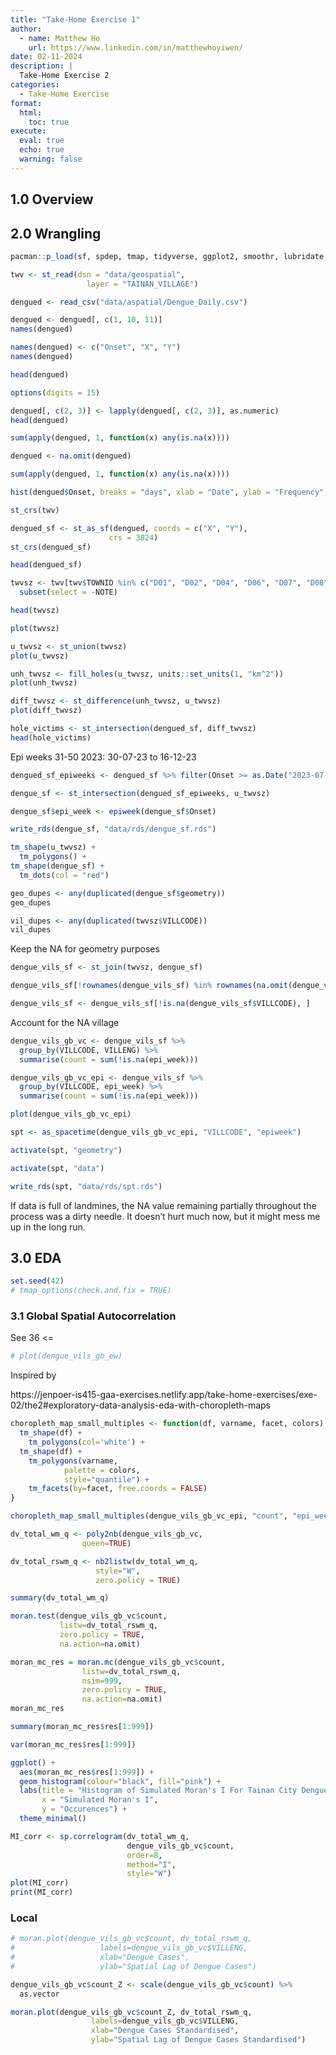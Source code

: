 ```yaml
---
title: "Take-Home Exercise 1"
author:
  - name: Matthew Ho
    url: https://www.linkedin.com/in/matthewhoyiwen/
date: 02-11-2024
description: |
  Take-Home Exercise 2
categories:
  - Take-Home Exercise
format:
  html:
    toc: true
execute: 
  eval: true
  echo: true
  warning: false
---
```


## 1.0 Overview

## 2.0 Wrangling

```r
pacman::p_load(sf, spdep, tmap, tidyverse, ggplot2, smoothr, lubridate, sfdep)
```

```r
twv <- st_read(dsn = "data/geospatial", 
                 layer = "TAINAN_VILLAGE")
```

```r
dengued <- read_csv("data/aspatial/Dengue_Daily.csv")
```

```r
dengued <- dengued[, c(1, 10, 11)]
names(dengued)
```

```r
names(dengued) <- c("Onset", "X", "Y")
names(dengued)
```

```r
head(dengued)
```

```r
options(digits = 15)
```

```r
dengued[, c(2, 3)] <- lapply(dengued[, c(2, 3)], as.numeric)
head(dengued)
```

```r
sum(apply(dengued, 1, function(x) any(is.na(x))))
```

```r
dengued <- na.omit(dengued)
```

```r
sum(apply(dengued, 1, function(x) any(is.na(x))))
```

```r
hist(dengued$Onset, breaks = "days", xlab = "Date", ylab = "Frequency", main = "Histogram of Date Ranges")
```

```r
st_crs(twv)
```

```r
dengued_sf <- st_as_sf(dengued, coords = c("X", "Y"),
                      crs = 3824)
st_crs(dengued_sf)
```

```r
head(dengued_sf)
```

```r
twvsz <- twv[twv$TOWNID %in% c("D01", "D02", "D04", "D06", "D07", "D08", "D32", "D39"), ] %>% 
  subset(select = -NOTE)
```

```r
head(twvsz)
```

```r
plot(twvsz)
```

```r
u_twvsz <- st_union(twvsz)
plot(u_twvsz)
```

```r
unh_twvsz <- fill_holes(u_twvsz, units::set_units(1, "km^2"))
plot(unh_twvsz)
```

```r
diff_twvsz <- st_difference(unh_twvsz, u_twvsz)
plot(diff_twvsz)
```

```r
hole_victims <- st_intersection(dengued_sf, diff_twvsz)
head(hole_victims)
```

Epi weeks 31-50 2023: 30-07-23 to 16-12-23

```r
dengued_sf_epiweeks <- dengued_sf %>% filter(Onset >= as.Date("2023-07-30") & Onset <= as.Date("2023-12-16"))
```

```r
dengue_sf <- st_intersection(dengued_sf_epiweeks, u_twvsz)
```

```r
dengue_sf$epi_week <- epiweek(dengue_sf$Onset)
```


```r
write_rds(dengue_sf, "data/rds/dengue_sf.rds")
```

```r
tm_shape(u_twvsz) + 
  tm_polygons() +
tm_shape(dengue_sf) +
  tm_dots(col = "red")
```

```r
geo_dupes <- any(duplicated(dengue_sf$geometry))
geo_dupes
```

```r
vil_dupes <- any(duplicated(twvsz$VILLCODE))
vil_dupes
```

Keep the NA for geometry purposes
```r
dengue_vils_sf <- st_join(twvsz, dengue_sf)
```
```r
dengue_vils_sf[!rownames(dengue_vils_sf) %in% rownames(na.omit(dengue_vils_sf)), ]
```

```r
dengue_vils_sf <- dengue_vils_sf[!is.na(dengue_vils_sf$VILLCODE), ]
```

Account for the NA village
```r
dengue_vils_gb_vc <- dengue_vils_sf %>%
  group_by(VILLCODE, VILLENG) %>%
  summarise(count = sum(!is.na(epi_week)))
```
```r
dengue_vils_gb_vc_epi <- dengue_vils_sf %>%
  group_by(VILLCODE, epi_week) %>%
  summarise(count = sum(!is.na(epi_week)))
```

```r
plot(dengue_vils_gb_vc_epi)
```

```r
spt <- as_spacetime(dengue_vils_gb_vc_epi, "VILLCODE", "epiweek")
```

```r
activate(spt, "geometry")
```

```r
activate(spt, "data")
```

```r
write_rds(spt, "data/rds/spt.rds")
```

If data is full of landmines, the NA value remaining partially throughout the process was a dirty needle. It doesn't hurt much now, but it might mess me up in the long run.

## 3.0 EDA

```r
set.seed(42)
# tmap_options(check.and.fix = TRUE)
```

### 3.1 Global Spatial Autocorrelation

See 36 <=
```r
# plot(dengue_vils_gb_ew)
```

Inspired by 

https://jenpoer-is415-gaa-exercises.netlify.app/take-home-exercises/exe-02/the2#exploratory-data-analysis-eda-with-choropleth-maps
```r
choropleth_map_small_multiples <- function(df, varname, facet, colors) {
  tm_shape(df) +
    tm_polygons(col='white') +
  tm_shape(df) +
    tm_polygons(varname,
            palette = colors,
            style="quantile") +
    tm_facets(by=facet, free.coords = FALSE)
}
```

```r
choropleth_map_small_multiples(dengue_vils_gb_vc_epi, "count", "epi_week", "Blues")
```

```r
dv_total_wm_q <- poly2nb(dengue_vils_gb_vc, 
                queen=TRUE)

dv_total_rswm_q <- nb2listw(dv_total_wm_q, 
                   style="W", 
                   zero.policy = TRUE)

summary(dv_total_wm_q)
```

```r
moran.test(dengue_vils_gb_vc$count,
           listw=dv_total_rswm_q,
           zero.policy = TRUE,
           na.action=na.omit)
```
```r
moran_mc_res = moran.mc(dengue_vils_gb_vc$count,
                listw=dv_total_rswm_q, 
                nsim=999, 
                zero.policy = TRUE, 
                na.action=na.omit)
moran_mc_res
```

```r
summary(moran_mc_res$res[1:999])
```

```r
var(moran_mc_res$res[1:999])
```
```r
ggplot() + 
  aes(moran_mc_res$res[1:999]) + 
  geom_histogram(colour="black", fill="pink") + 
  labs(title = "Histogram of Simulated Moran's I For Tainan City Dengue Cases",
       x = "Simulated Moran's I",
       y = "Occurences") +
  theme_minimal()
```

```r
MI_corr <- sp.correlogram(dv_total_wm_q, 
                          dengue_vils_gb_vc$count, 
                          order=8, 
                          method="I", 
                          style="W")
plot(MI_corr)
print(MI_corr)
```
### Local
```r
# moran.plot(dengue_vils_gb_vc$count, dv_total_rswm_q,
#                   labels=dengue_vils_gb_vc$VILLENG,
#                   xlab="Dengue Cases",
#                   ylab="Spatial Lag of Dengue Cases")
```

```r
dengue_vils_gb_vc$count_Z <- scale(dengue_vils_gb_vc$count) %>% 
  as.vector 

moran.plot(dengue_vils_gb_vc$count_Z, dv_total_rswm_q,
                  labels=dengue_vils_gb_vc$VILLENG,
                  xlab="Dengue Cases Standardised",
                  ylab="Spatial Lag of Dengue Cases Standardised")
```












































































































































































































































































































































































